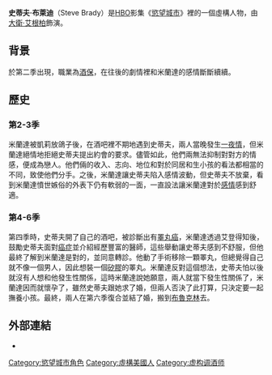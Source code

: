 {{Infobox character
| colour     = Pink
| name       = 史蒂夫·布萊迪<br />Steve Brady
| image      =  
| caption    = 
| first      = The Man, The Myth, The Viagra（第2.08集）
| last       = 
| cause      = 
| nickname   = 
| alias      = 
| species    = 
| gender     = [[男|男]]
| born       = 1962年12月5日
| occupation = [[酒保|酒保]]
| title      = 
| Family     = 
| spouse     = [[米蘭達·霍布斯|米蘭達·霍布斯]]
| children   = 布萊迪·霍布斯（兒）
| relatives  = 
| episode    = 41
| portrayer  = [[大衛·艾根柏|大衛·艾根柏]]
| creator    = 
}}
'''史蒂夫·布萊迪'''（Steve Brady）是[[HBO|HBO]]影集《[[慾望城市|慾望城市]]》裡的一個虛構人物，由[[大衛·艾根柏|大衛·艾根柏]]飾演。

== 背景 ==
於第二季出現，職業為[[酒保|酒保]]，在往後的劇情裡和米蘭達的感情斷斷續續。

==歷史==
===第2-3季===
米蘭達被凱莉放鴿子後，在酒吧裡不期地遇到史蒂夫，兩人當晚發生[[一夜情|一夜情]]，但米蘭達絕情地拒絕史蒂夫提出約會的要求。儘管如此，他們兩無法抑制對對方的情感，便成為戀人。他們倆的收入、志向、地位和對於同居和生小孩的看法都相當的不同，致使他們分手。之後，米蘭達讓史蒂夫陷入感情波動，但史蒂夫不放棄，看到米蘭達憤世嫉俗的外表下仍有軟弱的一面，一直設法讓米蘭達對於[[感情|感情]]感到舒適。

===第4-6季===
第四季時，史蒂夫開了自己的酒吧，被診斷出有[[睪丸癌|睪丸癌]]，米蘭達透過艾登得知後，鼓勵史蒂夫面對[[癌症|癌症]]並介紹經歷豐富的醫師，這些舉動讓史蒂夫感到不舒服，但他最終了解到米蘭達是對的，並同意轉診。他動了手術移除一顆睪丸，但總覺得自己就不像一個男人，因此想裝一個[[矽膠|矽膠]]的睪丸。米蘭達反對這個想法，史蒂夫怕以後就沒有人想和他發生性關係，這時米蘭達說她願意，兩人就當下發生性關係了，米蘭達因而就懷孕了，雖然史蒂夫跟她求了婚，但兩人否決了此打算，只決定要一起撫養小孩。最終，兩人在第六季復合並結了婚，搬到[[布魯克林|布魯克林]]去。

== 外部連結==
* {{imdb character|id=0018427|character=史蒂夫·布萊迪}}
{{DEFAULTSORT:Brady, Steve}}
[[Category:慾望城市角色|Category:慾望城市角色]]
[[Category:虛構美國人|Category:虛構美國人]]
[[Category:虚构调酒师|Category:虚构调酒师]]
